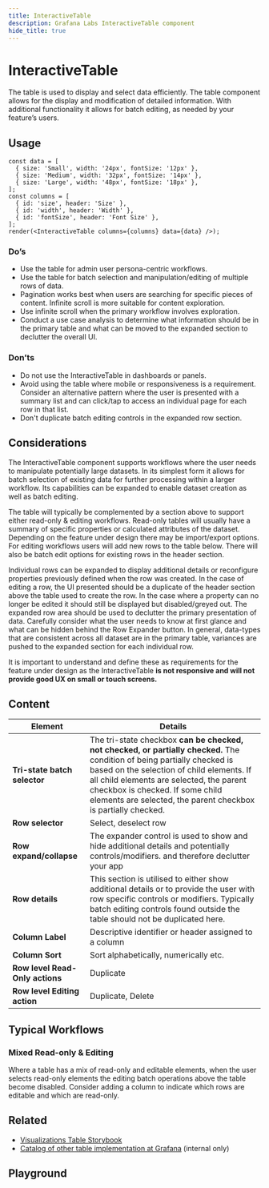 ```yaml
---
title: InteractiveTable
description: Grafana Labs InteractiveTable component
hide_title: true
---
```


# InteractiveTable <Badge text='ready' color='green'></Badge> <StorybookLink path='/story/experimental-interactivetable--docs' />

The table is used to display and select data efficiently. The table component allows for the display and modification of detailed information. With additional functionality it allows for batch editing, as needed by your feature’s users.

## Usage

```tsx live noInline
const data = [
  { size: 'Small', width: '24px', fontSize: '12px' },
  { size: 'Medium', width: '32px', fontSize: '14px' },
  { size: 'Large', width: '48px', fontSize: '18px' },
];
const columns = [
  { id: 'size', header: 'Size' },
  { id: 'width', header: 'Width' },
  { id: 'fontSize', header: 'Font Size' },
];
render(<InteractiveTable columns={columns} data={data} />);
```

### Do’s

- Use the table for admin user persona-centric workflows.
- Use the table for batch selection and manipulation/editing of multiple rows of data.
- Pagination works best when users are searching for specific pieces of content. Infinite scroll is more suitable for content exploration.
- Use infinite scroll when the primary workflow involves exploration.
- Conduct a use case analysis to determine what information should be in the primary table and what can be moved to the expanded section to declutter the overall UI.

### Don’ts

- Do not use the InteractiveTable in dashboards or panels.
- Avoid using the table where mobile or responsiveness is a requirement. Consider an alternative pattern where the user is presented with a summary list and can click/tap to access an individual page for each row in that list.
- Don't duplicate batch editing controls in the expanded row section.

## Considerations

The InteractiveTable component supports workflows where the user needs to manipulate potentially large datasets. In its simplest form it allows for batch selection of existing data for further processing within a larger workflow. Its capabilities can be expanded to enable dataset creation as well as batch editing.

The table will typically be complemented by a section above to support either read-only & editing workflows. Read-only tables will usually have a summary of specific properties or calculated attributes of the dataset. Depending on the feature under design there may be import/export options. For editing workflows users will add new rows to the table below. There will also be batch edit options for existing rows in the header section.

Individual rows can be expanded to display additional details or reconfigure properties previously defined when the row was created. In the case of editing a row, the UI presented should be a duplicate of the header section above the table used to create the row. In the case where a property can no longer be edited it should still be displayed but disabled/greyed out. The expanded row area should be used to declutter the primary presentation of data. Carefully consider what the user needs to know at first glance and what can be hidden behind the Row Expander button. In general, data-types that are consistent across all dataset are in the primary table, variances are pushed to the expanded section for each individual row.

It is important to understand and define these as requirements for the feature under design as the InteractiveTable **is not responsive and will not provide good UX on small or touch screens.**

## Content

| Element                         | Details                                                                                                                                                                                                                                                                                                                |
| ------------------------------- | ---------------------------------------------------------------------------------------------------------------------------------------------------------------------------------------------------------------------------------------------------------------------------------------------------------------------- |
| **Tri-state batch selector**    | The tri-state checkbox **can be checked, not checked, or partially checked.** The condition of being partially checked is based on the selection of child elements. If all child elements are selected, the parent checkbox is checked. If some child elements are selected, the parent checkbox is partially checked. |
| **Row selector**                | Select, deselect row                                                                                                                                                                                                                                                                                                   |
| **Row expand/collapse**         | The expander control is used to show and hide additional details and potentially controls/modifiers. and therefore declutter your app                                                                                                                                                                                  |
| **Row details**                 | This section is utilised to either show additional details or to provide the user with row specific controls or modifiers. Typically batch editing controls found outside the table should not be duplicated here.                                                                                                     |
| **Column Label**                | Descriptive identifier or header assigned to a column                                                                                                                                                                                                                                                                  |
| **Column Sort**                 | Sort alphabetically, numerically etc.                                                                                                                                                                                                                                                                                  |
| **Row level Read-Only actions** | Duplicate                                                                                                                                                                                                                                                                                                              |
| **Row level Editing action**    | Duplicate, Delete                                                                                                                                                                                                                                                                                                      |

## Typical Workflows

### Mixed Read-only & Editing

Where a table has a mix of read-only and editable elements, when the user selects read-only elements the editing batch operations above the table become disabled. Consider adding a column to indicate which rows are editable and which are read-only.

## Related

- [Visualizations Table Storybook](https://developers.grafana.com/ui/canary/index.html?path=/story/visualizations-table--bar-gauge-cell)
- [Catalog of other table implementation at Grafana](https://docs.google.com/document/d/11dpltzvNmBzL00CU4yp4S9ofmpJC4bl0MREFRlsCOcw/edit) (internal only)

## Playground

<ComponentEmbed path="/story/experimental-interactivetable--docs" />
